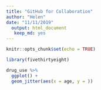 ```yaml
---
title: "GitHub for Collaboration"
author: "Helen"
date: "11/11/2019"
  output: html_document
   keep_md: yes
---
```


```r
knitr::opts_chunk$set(echo = TRUE)
```

```r
library(fivethirtyeight)
```

```r
drug_use %>% 
  ggplot() + 
  geom_jitter(aes(x = age, y = ))
```


```r

```

